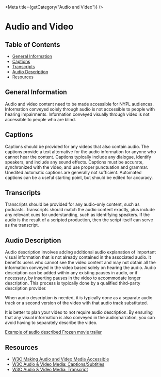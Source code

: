

<Meta title={getCategory("Audio and Video")} />

# Audio and Video

## Table of Contents

- [General Information](#general-information)
- [Captions](#captions)
- [Transcripts](#transcripts)
- [Audio Description](#audio-description)
- [Resources](#resources)

## General Information

Audio and video content need to be made accessible for NYPL audiences.
Information conveyed solely through audio is not accessible to people
with hearing impairments. Information conveyed visually through video
is not accessible to people who are blind.

## Captions

Captions should be provided for any videos that also contain audio.
The captions provide a text alternative for the audio information for
anyone who cannot hear the content. Captions typically include any
dialogue, identify speakers, and include any sound effects. Captions
must be accurate, synchronized with the video, and use proper
punctuation and grammar. Unedited automatic captions are generally not
sufficient. Automated captions can be a useful starting point, but
should be edited for accuracy.

## Transcripts

Transcripts should be provided for any audio-only content, such as
podcasts. Transcripts should match the audio content exactly, plus
include any relevant cues for understanding, such as identifying speakers.
If the audio is the result of a scripted production, then the script
itself can serve as the transcript.

## Audio Description

Audio description involves adding additional audio explanation of important
visual information that is not already contained in the associated audio.
It benefits users who cannot see the video content and may not obtain all
the information conveyed in the video based solely on hearing the audio.
Audio description can be added within any existing pauses in audio, or if
necessary, by inserting pauses in the video to accommodate longer description.
This process is typically done by a qualified third-party description provider.

When audio description is needed, it is typically done as a separate audio
track or a second version of the video with that audio track substituted.

It is better to plan your video to not require audio description. By ensuring
that any visual information is also conveyed in the audio/narration, you can
avoid having to separately describe the video.

[Example of audio described Frozen movie trailer](https://www.youtube.com/watch?v=O7j4_aP8dWA)

## Resources

- [W3C Making Audio and Video Media Accessible](https://www.w3.org/WAI/media/av/)
- [W3C Audio & Video Media: Captions/Subtitles](https://www.w3.org/WAI/media/av/captions/)
- [W3C Audio & Video Media: Transcript](https://www.w3.org/WAI/media/av/transcripts/)

<!-- hack to make sure correct styles are used on the page -->

<DSProvider />
